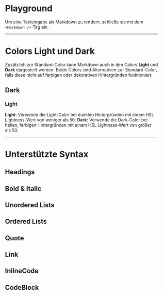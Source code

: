 # Playground

Um eine Texteingabe als Markdown zu rendern, schließe sie mit dem `<Markdown />`-Tag ein. 

<LiveCodeEditor />

---

# Colors Light und Dark

Zusätzlich zur Standard-Color kann Markdown auch in den Colors **Light** und **Dark** dargestellt werden. Beide Colors sind Alternativen zur Standard-Color, falls diese nicht auf farbigen oder dekorativen Hintergründen funktioniert.

## Dark

<LiveCodeEditor example="dark" bgColor="light" editorCollapsed />

### Light

<LiveCodeEditor example="light" bgColor="dark" editorCollapsed />

**Light**: Verwende die Light-Color bei dunklen Hintergründen mit einem HSL Lightness-Wert von weniger als 50.
**Dark**: Verwende die Dark-Color bei hellen, farbigen Hintergründen mit einem HSL Lightness-Wert von größer als 50.

---

# Unterstützte Syntax

## Headings

<LiveCodeEditor example="heading" editorCollapsed />

## Bold & Italic

<LiveCodeEditor example="default" editorCollapsed />

## Unordered Lists

<LiveCodeEditor example="unorderedList" editorCollapsed />

## Ordered Lists

<LiveCodeEditor example="orderedList" editorCollapsed />

## Quote

<LiveCodeEditor example="quote" editorCollapsed />

## Link

<LiveCodeEditor example="link" editorCollapsed />

## InlineCode

<LiveCodeEditor example="inlineCode" editorCollapsed />

## CodeBlock

<LiveCodeEditor example="codeBlock" editorCollapsed />


